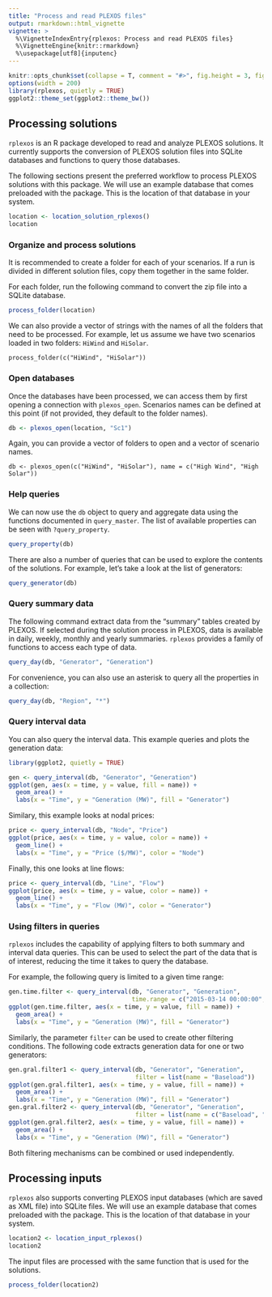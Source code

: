 ```yaml
---
title: "Process and read PLEXOS files"
output: rmarkdown::html_vignette
vignette: >
  %\VignetteIndexEntry{rplexos: Process and read PLEXOS files}
  %\VignetteEngine{knitr::rmarkdown}
  %\usepackage[utf8]{inputenc}
---
```


```r
knitr::opts_chunk$set(collapse = T, comment = "#>", fig.height = 3, fig.width = 7)
options(width = 200)
library(rplexos, quietly = TRUE)
ggplot2::theme_set(ggplot2::theme_bw())
```


## Processing solutions

`rplexos` is an R package developed to read and analyze PLEXOS solutions. It currently supports the
conversion of PLEXOS solution files into SQLite databases and functions to query those databases.

The following sections present the preferred workflow to process PLEXOS solutions with this package.
We will use an example database that comes preloaded with the package. This is the location of that
database in your system.

```r
location <- location_solution_rplexos()
location
```


### Organize and process solutions

It is recommended to create a folder for each of your scenarios. If a run is divided in different
solution files, copy them together in the same folder.

For each folder, run the following command to convert the zip file into a SQLite database.

```r
process_folder(location)
```

We can also provide a vector of strings with the names of all the folders that need to be processed.
For example, let us assume we have two scenarios loaded in two folders: `HiWind` and `HiSolar`. 

```
process_folder(c("HiWind", "HiSolar"))
```


### Open databases

Once the databases have been processed, we can access them by first opening a connection with `plexos_open`.
Scenarios names can be defined at this point (if not provided, they default to the folder names).

```r
db <- plexos_open(location, "Sc1")
```

Again, you can provide a vector of folders to open and a vector of scenario names.

```
db <- plexos_open(c("HiWind", "HiSolar"), name = c("High Wind", "High Solar"))
```


### Help queries

We can now use the `db` object to query and aggregate data using the functions documented in `query_master`.
The list of available properties can be seen with `?query_property`.

```r
query_property(db)
```

There are also a number of queries that can be used to explore the contents of the solutions. For example,
let's take a look at the list of generators:

```r
query_generator(db)
```


### Query summary data

The following command extract data from the "summary" tables created by PLEXOS. If selected during the
solution process in PLEXOS, data is available in daily, weekly, monthly and yearly summaries. `rplexos`
provides a family of functions to access each type of data.

```r
query_day(db, "Generator", "Generation")
```


For convenience, you can also use an asterisk to query all the properties in a collection:

```r
query_day(db, "Region", "*")
```


### Query interval data

You can also query the interval data. This example queries and plots the generation data:

```r
library(ggplot2, quietly = TRUE)

gen <- query_interval(db, "Generator", "Generation")
ggplot(gen, aes(x = time, y = value, fill = name)) +
  geom_area() +
  labs(x = "Time", y = "Generation (MW)", fill = "Generator")
```


Similary, this example looks at nodal prices:

```r
price <- query_interval(db, "Node", "Price")
ggplot(price, aes(x = time, y = value, color = name)) +
  geom_line() +
  labs(x = "Time", y = "Price ($/MW)", color = "Node")
```


Finally, this one looks at line flows:

```r
price <- query_interval(db, "Line", "Flow")
ggplot(price, aes(x = time, y = value, color = name)) +
  geom_line() +
  labs(x = "Time", y = "Flow (MW)", color = "Generator")
```


### Using filters in queries

`rplexos` includes the capability of applying filters to both summary and interval data queries. This can be used
to select the part of the data that is of interest, reducing the time it takes to query the database.

For example, the following query is limited to a given time range:

```r
gen.time.filter <- query_interval(db, "Generator", "Generation",
                                  time.range = c("2015-03-14 00:00:00", "2015-03-14 12:00:00"))
ggplot(gen.time.filter, aes(x = time, y = value, fill = name)) +
  geom_area() +
  labs(x = "Time", y = "Generation (MW)", fill = "Generator")

```

Similarly, the parameter `filter` can be used to create other filtering conditions. The following code extracts
generation data for one or two generators: 

```r
gen.gral.filter1 <- query_interval(db, "Generator", "Generation",
                                   filter = list(name = "Baseload"))
ggplot(gen.gral.filter1, aes(x = time, y = value, fill = name)) +
  geom_area() +
  labs(x = "Time", y = "Generation (MW)", fill = "Generator")
gen.gral.filter2 <- query_interval(db, "Generator", "Generation",
                                   filter = list(name = c("Baseload", "Wind")))
ggplot(gen.gral.filter2, aes(x = time, y = value, fill = name)) +
  geom_area() +
  labs(x = "Time", y = "Generation (MW)", fill = "Generator")
```

Both filtering mechanisms can be combined or used independently.


## Processing inputs

`rplexos` also supports converting PLEXOS input databases (which are saved as XML file) into SQLite files.
We will use an example database that comes preloaded with the package. This is the location of that
database in your system.

```r
location2 <- location_input_rplexos()
location2
```


The input files are processed with the same function that is used for the solutions.

```r
process_folder(location2)
```
